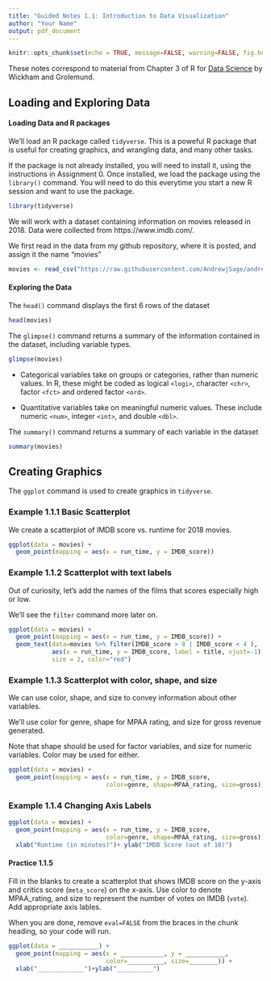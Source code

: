 ```yaml
---
title: "Guided Notes 1.1: Introduction to Data Visualization"
author: "Your Name"
output: pdf_document
---
```


```r
knitr::opts_chunk$set(echo = TRUE, message=FALSE, warning=FALSE, fig.height = 4, fig.width = 6)
```

These notes correspond to material from Chapter 3 of R for [Data Science](https://r4ds.had.co.nz) by Wickham and Grolemund.


## Loading and Exploring Data

#### Loading Data and R packages

We'll load an R package called `tidyverse`. This is a poweful R package that is useful for creating graphics, and wrangling data, and many other tasks.  

If the package is not already installed, you will need to install it, using the instructions in Assignment 0. Once installed, we load the package using the `library()` command. You will need to do this everytime you start a new R session and want to use the package. 

```r
library(tidyverse)
```

We will work with a dataset containing information on movies released in 2018. Data were collected from https://www.imdb.com/. 

We first read in the data from my github repository, where it is posted, and assign it the name "movies"

```r
movies <- read_csv("https://raw.githubusercontent.com/AndrewjSage/andrewjsage.github.io/master/Datasets/movies2018.csv")
```

#### Exploring the Data

The `head()` command displays the first 6 rows of the dataset

```r
head(movies)
```

The `glimpse()` command returns a summary of the information contained in the dataset, including variable types. 

```r
glimpse(movies)
```

* Categorical variables take on groups or categories, rather than numeric values. In R, these might be coded as logical `<logi>`, character `<chr>`, factor `<fct>` and ordered factor `<ord>`.  


* Quantitative variables take on meaningful numeric values. These include numeric `<num>`, integer `<int>`, and double `<dbl>`.   

The `summary()` command returns a summary of each variable in the dataset

```r
summary(movies)
```

##  Creating Graphics 

The `ggplot` command is used to create graphics in `tidyverse`. 

### Example 1.1.1 Basic Scatterplot

We create a scatterplot of IMDB score vs. runtime for 2018 movies. 

```r
ggplot(data = movies) + 
  geom_point(mapping = aes(x = run_time, y = IMDB_score))
```

### Example 1.1.2 Scatterplot with text labels

Out of curiosity, let's add the names of the films that scores especially high or low. 

We'll see the `filter` command more later on. 

```r
ggplot(data = movies) + 
  geom_point(mapping = aes(x = run_time, y = IMDB_score)) +
  geom_text(data=movies %>% filter(IMDB_score > 8 | IMDB_score < 4 ), 
            aes(x = run_time, y = IMDB_score, label = title, vjust=-1), 
            size = 2, color="red")
```

### Example 1.1.3 Scatterplot with color, shape, and size


We can use color, shape, and size to convey information about other variables. 

We'll use color for genre, shape for MPAA rating, and size for gross revenue generated.

Note that shape should be used for factor variables, and size for numeric variables. Color may be used for either. 

```r
ggplot(data = movies) + 
  geom_point(mapping = aes(x = run_time, y = IMDB_score, 
                           color=genre, shape=MPAA_rating, size=gross))
```


### Example 1.1.4 Changing Axis Labels 

```r
ggplot(data = movies) + 
  geom_point(mapping = aes(x = run_time, y = IMDB_score, 
                           color=genre, shape=MPAA_rating, size=gross)) +
  xlab("Runtime (in minutes)")+ ylab("IMDB Score (out of 10)")
```

#### Practice 1.1.5 

Fill in the blanks to create a scatterplot that shows IMDB score on the y-axis and critics score (`meta_score`) on the x-axis. Use color to denote MPAA_rating, and size to represent the number of votes on IMDB (`vote`). Add appropriate axis lables. 

When you are done, remove `eval=FALSE` from the braces in the chunk heading, so your code will run. 

```r
ggplot(data = ___________) + 
  geom_point(mapping = aes(x = ____________, y = ___________, 
                           color=__________, size=________)) +
  xlab("_____________")+ylab("__________")
```


